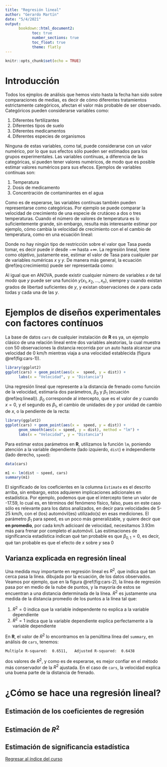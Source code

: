```yaml
---
title: "Regresión lineal"
author: "Gerardo Martín"
date: "5/4/2021"
output:
      bookdown::html_document2:
            toc: true 
            number_sections: true
            toc_float: true
            theme: flatly
---
```


```r
knitr::opts_chunk$set(echo = TRUE)
```

# Introducción

Todos los ejmplos de análisis que hemos visto hasta la fecha han sido sobre comparaciones de medias, es decir de cómo diferentes tratamientos estrictamente categóricos, afectan el valor más probable de ser observado. Categóricos pueden considerarse variables como:

1. Diferentes fertilizantes
2. Diferentes tipos de suelo
3. Diferentes medicamentos
4. Diferentes especies de organismos

Ninguna de estas variables, como tal, puede considerarse con un valor numérico, por lo que sus efectos sólo pueden ser estimados para los grupos experimentales. Las variables contínuas, a diferencia de las categóricas, sí pueden tener valores numéricos, de modo que es posible estimar valores numéricos para sus efecos. Ejemplos de variables contínuas son:

1. Temperatura
2. Dosis de medicamento
3. Concentración de contaminantes en el agua

Como es de esperarse, las variables contínuas también pueden representarse como categóricas. Por ejemplo se puede comparar la velocidad de crecimiento de una especie de crutáceo a dos o tres temperaturas. Cuando el número de valores de temperatura es lo suficientemente grande, sin embargo, resulta más interesante estimar por ejemplo, cómo cambia la velocidad de crecimiento con el el cambio de temperatura, como en una ecuación lineal:

\begin{equation}
\mathrm{Crecimiento} = \mathrm{Promedio} + \mathrm{Tasa} \times 
\mathrm{Temperatura} (\#eq:crecimiento)
\end{equation}


Donde no hay ningún tipo de restricción sobre el valor que $\mathrm{Tasa}$ pueda tomar, es decir puede ir desde $-\infty$ hasta $+ \infty$. La regresión lineal, tiene como objetivo, justamente ese, estimar el valor de $\mathrm{Tasa}$ para cualquier par de variables numéricas $x$ y $y$. De manera más general, la ecuación \@ref(eq:crecimiento) puede ser representada como:

\begin{equation}
y(x) = \beta_0 + \beta_1 x (\#eq:lineal)
\end{equation}

Al igual que en ANOVA, puede existir cualquier número de variables $x$ de tal modo que $y$ puede ser una función $y(x_1, x_2, \dots, x_n)$, siempre y cuando existan grados de libertad suficientes de $y$, y existan observaciones de $x$ para cada todas y cada una de las $y$. 

# Ejemplos de diseños experimentales con factores contínuos

La base de datos `cars` de cualquier instalación de **R** es ya, un ejemplo clásico de una relación lineal entre dos variables aleatorias, la cual muestra con 50 observaciones la distancia recorrida por un auto hasta alcanzar una velocidad de 0 km/h mientras viaja a una velocidad establecida (figura \@ref(fig:cars-1)). 

```r
library(ggplot2)
ggplot(cars) + geom_point(aes(x =  speed, y = dist)) + 
      labs(x = "Velocidad", y = "Distancia")
```

Una regresión lineal que represente a la distancia de frenado como función de la velocidad, estimaría dos parámetros, $\beta_0$ y $\beta_1$ (ecuación \@ref(eq:lineal)). $\beta_0$ corresponde al intercepto, que es el valor de $y$ cuando $x=0$, y el segundo es $\beta_1$, el cambio de unidades de $y$ por unidad de cambio de $x$, o la pendiente de la recta:

```r
library(ggplot2)
ggplot(cars) + geom_point(aes(x =  speed, y = dist)) + 
      geom_smooth(aes(x = speed, y = dist), method = "lm") +
      labs(x = "Velocidad", y = "Distancia")
```

Para estimar estos parámetros en **R**, utilizamos la función `lm`, poniendo atención a la variable dependiente (lado izquierdo, `dist`) e independiente (lado derecho, `speed`):

```r
data(cars)

m1 <- lm(dist ~ speed, cars)
summary(m1)
```

El significado de los coeficientes en la columna `Estimate` es el descrito arriba, sin embargo, estos adquieren implicaciones adicionales en estadística. Por ejemplo, podemos que que el intercepto tiene un valor de -17.59, lo cual es, en términos del fenómeno físico, falso, pues en este caso sólo es relevante para los datos analizados, en decir para velocidades de 5-25 km/h, con el (los) automóvil(es) utilizado(s) en esas mediciones. El parámetro $\beta_1$ para speed, es un poco más generalizable, y quiere decir que **en promedio**, por cada km/h adicioanl de velocidad, necesitamos 3.93m más para frenar por completo el automóvil. Las estimaciones de significancia estadística indican qué tan probable es que $\beta_{0, 1} = 0$, es decir, qué tan probable es que el efecto de $x$ sobre $y$ sea 0

## Varianza explicada en regresión lineal

Una medida muy importante en regresión lineal es $R^2$, que indica qué tan cerca pasa la línea. dibujada por la ecuación, de los datos observados. Veamos por ejemplo, que en la figura \@ref(fig:cars-2), la línea de regresión pasa por en medio de la nube de puntos, y la mayoría de estos se encuentran a una distancia determinada de la línea. $R^2$ es justamente una medida de la distancia promedio de los puntos a la línea tal que:

1. $R^2 = 0$ indica que la variable independente no explica a la variable dependiente
2. $R^2 = 1$ indica que la variable dependiente explica perfectamente a la variable dependiente

En **R**, el valor de $R^2$ lo encontramos en la penúltima línea del `summary`, en análisis de `cars`, tenemos:

`Multiple R-squared:  0.6511,	Adjusted R-squared:  0.6438`

dos valores de $R^2$, y como es de esperarse, es mejor confiar en el método más conservador de la $R^2$ ajustada. En el caso de `cars`, la velocidad explica una buena parte de la distancia de frenado.

# ¿Cómo se hace una regresión lineal?

## Estimación de los coeficientes de regresión

## Estimación de $R^2$

## Estimación de significancia estadística

[Regresar al índice del curso](../index.html)
